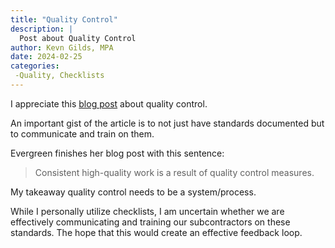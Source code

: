 ```yaml
---
title: "Quality Control"
description: |
  Post about Quality Control
author: Kevn Gilds, MPA
date: 2024-02-25
categories:
 -Quality, Checklists
---
```


I appreciate this [blog post](https://theevergreenempire.com/quality-control/) about quality control.

An important gist of the article is to not just have standards documented but to communicate and train on them.

Evergreen finishes her blog post with this sentence:

> Consistent high-quality work is a result of quality control measures.

My takeaway quality control needs to be a system/process.

While I personally utilize checklists, I am uncertain whether we are
effectively communicating and training our subcontractors on these
standards. The hope that this would create an effective feedback loop.
